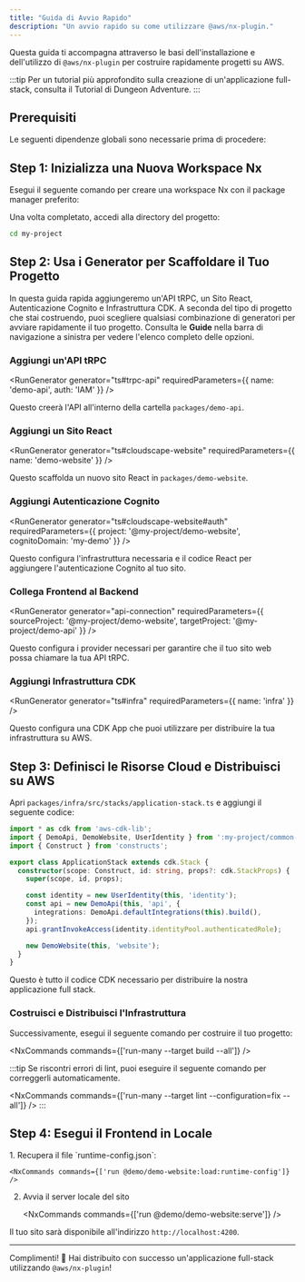 ```yaml
---
title: "Guida di Avvio Rapido"
description: "Un avvio rapido su come utilizzare @aws/nx-plugin."
---
```





Questa guida ti accompagna attraverso le basi dell'installazione e dell'utilizzo di `@aws/nx-plugin` per costruire rapidamente progetti su AWS.

:::tip
Per un tutorial più approfondito sulla creazione di un'applicazione full-stack, consulta il <Link path="get_started/tutorials/dungeon-game/overview">Tutorial di Dungeon Adventure</Link>.
:::

## Prerequisiti

Le seguenti dipendenze globali sono necessarie prima di procedere:

<Snippet name="prerequisites" />

## Step 1: Inizializza una Nuova Workspace Nx

Esegui il seguente comando per creare una workspace Nx con il package manager preferito:

<CreateNxWorkspaceCommand workspace="my-project" />

Una volta completato, accedi alla directory del progetto:

```sh
cd my-project
```

## Step 2: Usa i Generator per Scaffoldare il Tuo Progetto

In questa guida rapida aggiungeremo un'API tRPC, un Sito React, Autenticazione Cognito e Infrastruttura CDK. A seconda del tipo di progetto che stai costruendo, puoi scegliere qualsiasi combinazione di generatori per avviare rapidamente il tuo progetto. Consulta le __Guide__ nella barra di navigazione a sinistra per vedere l'elenco completo delle opzioni.

### Aggiungi un'API tRPC

<RunGenerator generator="ts#trpc-api" requiredParameters={{ name: 'demo-api', auth: 'IAM' }} />

Questo creerà l'API all'interno della cartella `packages/demo-api`.

### Aggiungi un Sito React

<RunGenerator generator="ts#cloudscape-website" requiredParameters={{ name: 'demo-website' }} />

Questo scaffolda un nuovo sito React in `packages/demo-website`.

### Aggiungi Autenticazione Cognito

<RunGenerator generator="ts#cloudscape-website#auth" requiredParameters={{ project: '@my-project/demo-website', cognitoDomain: 'my-demo' }} />

Questo configura l'infrastruttura necessaria e il codice React per aggiungere l'autenticazione Cognito al tuo sito.

### Collega Frontend al Backend

<RunGenerator generator="api-connection" requiredParameters={{ sourceProject: '@my-project/demo-website', targetProject: '@my-project/demo-api' }} />

Questo configura i provider necessari per garantire che il tuo sito web possa chiamare la tua API tRPC.

### Aggiungi Infrastruttura CDK

<RunGenerator generator="ts#infra" requiredParameters={{ name: 'infra' }} />

Questo configura una CDK App che puoi utilizzare per distribuire la tua infrastruttura su AWS.

## Step 3: Definisci le Risorse Cloud e Distribuisci su AWS

Apri `packages/infra/src/stacks/application-stack.ts` e aggiungi il seguente codice:

```typescript
import * as cdk from 'aws-cdk-lib';
import { DemoApi, DemoWebsite, UserIdentity } from ':my-project/common-constructs';
import { Construct } from 'constructs';

export class ApplicationStack extends cdk.Stack {
  constructor(scope: Construct, id: string, props?: cdk.StackProps) {
    super(scope, id, props);

    const identity = new UserIdentity(this, 'identity');
    const api = new DemoApi(this, 'api', {
      integrations: DemoApi.defaultIntegrations(this).build(),
    });
    api.grantInvokeAccess(identity.identityPool.authenticatedRole);

    new DemoWebsite(this, 'website');
  }
}
```

Questo è tutto il codice CDK necessario per distribuire la nostra applicazione full stack.

### Costruisci e Distribuisci l'Infrastruttura

Successivamente, esegui il seguente comando per costruire il tuo progetto:

<NxCommands commands={['run-many --target build --all']} />

:::tip
Se riscontri errori di lint, puoi eseguire il seguente comando per correggerli automaticamente.

<NxCommands commands={['run-many --target lint --configuration=fix --all']} />
:::

## Step 4: Esegui il Frontend in Locale

<Steps>
1. Recupera il file `runtime-config.json`:

    <NxCommands commands={['run @demo/demo-website:load:runtime-config']} />

2. Avvia il server locale del sito

    <NxCommands commands={['run @demo/demo-website:serve']} />
</Steps>

Il tuo sito sarà disponibile all'indirizzo `http://localhost:4200`.

---

Complimenti! 🎉 Hai distribuito con successo un'applicazione full-stack utilizzando `@aws/nx-plugin`!